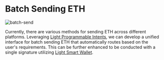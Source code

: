 # Batch Sending ETH

![batch-send](https://assets.light.so/paper/batch-send.png)

Currently, there are various methods for sending ETH across different platforms.
Leveraging [Light Programmable Intents](https://assets.light.so/paper/light-programmable-intents), we can develop a unified interface for batch sending ETH that automatically routes based on the user's requirements.
This can be further enhanced to be conducted with a single signature utilizing [Light Smart Wallet](https://assets.light.so/paper/light-smart-wallet).
